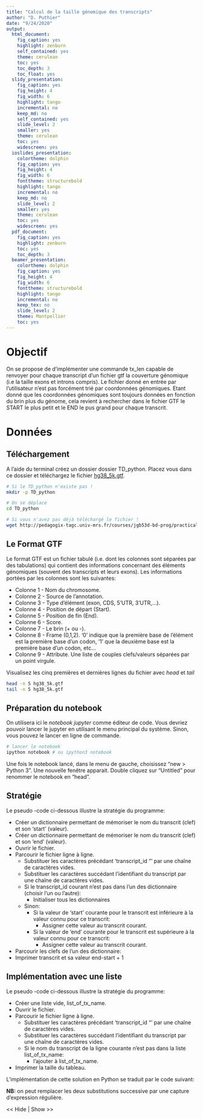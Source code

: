 ```yaml
---
title: "Calcul de la taille génomique des transcripts"
author: "D. Puthier"
date: "9/24/2020"
output:
  html_document:
    fig_caption: yes
    highlight: zenburn
    self_contained: yes
    theme: cerulean
    toc: yes
    toc_depth: 3
    toc_float: yes
  slidy_presentation:
    fig_caption: yes
    fig_height: 4
    fig_width: 6
    highlight: tango
    incremental: no
    keep_md: no
    self_contained: yes
    slide_level: 2
    smaller: yes
    theme: cerulean
    toc: yes
    widescreen: yes
  ioslides_presentation:
    colortheme: dolphin
    fig_caption: yes
    fig_height: 4
    fig_width: 6
    fonttheme: structurebold
    highlight: tango
    incremental: no
    keep_md: no
    slide_level: 2
    smaller: yes
    theme: cerulean
    toc: yes
    widescreen: yes
  pdf_document:
    fig_caption: yes
    highlight: zenburn
    toc: yes
    toc_depth: 3
  beamer_presentation:
    colortheme: dolphin
    fig_caption: yes
    fig_height: 4
    fig_width: 6
    fonttheme: structurebold
    highlight: tango
    incremental: no
    keep_tex: no
    slide_level: 2
    theme: Montpellier
    toc: yes
---
```



<script type="">
    $(function() {
        $(".hideshow").click(function() {
                $(this).parent().find(".exo").toggle();
        });

    })
</script>

<style>
.exo {
  display:none;
}

pre:not(.sourceCode) > code {
  background-color: white !important;
  color: grey !important;
}

hr {
  color: grey !important;
}
</style>


# Objectif

On se propose de d'implémenter une commande tx_len capable de renvoyer pour chaque transcript d'un fichier gtf la couverture génomique (i.e la taille exons et introns compris). Le fichier donné en entrée par l'utilisateur n'est pas forcément trié par coordonnées génomiques. Etant donné que les coordonnées génomiques sont toujours données en fonction du brin plus du génome, cela revient à rechercher dans le fichier GTF le START le plus petit et le END le pus grand pour chaque transcrit.
  
# Données

## Téléchargement

A l'aide du terminal créez un dossier dossier TD_python. Placez vous dans ce dossier et téléchargez le fichier [hg38_5k.gtf](http://pedagogix-tagc.univ-mrs.fr/courses/jgb53d-bd-prog/practicals/data/hg38_5k.gtf). 


```bash
# Si le TD_python n'existe pas !
mkdir -p TD_python

# On se déplace 
cd TD_python

# Si vous n'avez pas déjà téléchargé le fichier !
wget http://pedagogix-tagc.univ-mrs.fr/courses/jgb53d-bd-prog/practicals/data/hg38_5k.gtf
```

## Le Format GTF

Le format GTF est un fichier tabulé (i.e. dont les colonnes sont séparées par des tabulations) qui contient des informations concernant des éléments génomiques (souvent des transcripts et leurs exons). Les informations portées par les colonnes sont les suivantes:

- Colonne 1 - Nom du chromosome.
- Colonne 2 - Source de l'annotation.
- Colonne 3 - Type d'élément (exon, CDS, 5'UTR, 3'UTR,...).
- Colonne 4 - Position de départ (Start).
- Colonne 5 - Position de fin (End).
- Colonne 6 - Score.
- Colonne 7 - Le brin (+ ou -).
- Colonne 8 - Frame (0,1,2). '0' indique que la première base de l'élément est la première base d'un codon, '1' que la deuxième base est la première base d'un codon, etc...
- Colonne 9 - Attribute. Une liste de couples clefs/valeurs séparées par un point virgule.

Visualisez les cinq premières  et  dernières lignes du fichier avec *head* et *tail*

```bash
head -n 5 hg38_5k.gtf
tail -n 5 hg38_5k.gtf
```

## Préparation du notebook

On utilisera ici le *notebook jupyter* comme éditeur de code. Vous devriez pouvoir lancer le jupyter en utilisant le menu principal du système. Sinon, vous pouvez le lancer en ligne de commande.

```bash
# lancer le notebook
ipython notebook # ou ipython3 notebook
```

Une fois le notebook lancé, dans le menu de gauche, choisissez "new > Python 3". Une nouvelle fenêtre apparait. Double cliquez sur "Untitled" pour renommer le notebook en "head". 


## Stratégie


Le pseudo -code ci-dessous illustre la stratégie du programme:

  - Créer un dictionnaire permettant de mémoriser le nom du transcrit (clef) et son 'start' (valeur).
  - Créer un dictionnaire permettant de mémoriser le nom du transcrit (clef) et son 'end' (valeur).
  - Ouvrir le fichier.
  - Parcourir le fichier ligne à ligne.
    - Substituer les caractères précédant 'transcript_id "' par une chaîne de caractères vides.
    - Substituer les caractères succédant l'identifiant du transcript par une chaîne de caractères vides.
    - Si le transcript_id courant n'est pas dans l'un des dictionnaire (choisir l'un ou l'autre):
      - Initialiser tous les dictionnaires
    - Sinon:
      - Si la valeur de 'start' courante pour le transcrit est inférieure à la valeur connu pour ce transcrit:
        - Assigner cette valeur au transcrit courant.
      - Si la valeur de 'end' courante pour le transcrit est supérieure à la valeur connu pour ce transcrit:
        - Assigner cette valeur au transcrit courant.
  - Parcourir les clefs de l'un des dictionnaire:
  - Imprimer transcrit et sa valeur end-start + 1

## Implémentation avec une liste

Le pseudo -code ci-dessous illustre la stratégie du programme:

  - Créer une liste vide, list_of_tx_name.
  - Ouvrir le fichier.
  - Parcourir le fichier ligne à ligne.
      - Substituer les caractères précédant 'transcript_id "' par une chaîne de caractères vides.
      - Substituer les caractères succédant l'identifiant du transcript par une chaîne de caractères vides.
      - Si le nom du transcript de la ligne courante n'est pas dans la liste list_of_tx_name:
          - l'ajouter à list_of_tx_name.
  - Imprimer la taille du tableau.
  
  
L'implémentation de cette solution en Python se traduit par le code suivant:

**NB:** on peut remplacer les deux substitutions successive par une capture d'expression régulière.  

<div class="hideshow"> << Hide | Show >> </div>
<div class="exo">
```python
# -*- coding: utf-8 -*-
# La ligne précédente permet d'utiliser des caractères accentués
# dans les commentaires

"""
Author D. Puthier
date: Wed Oct 28 16:44:29 CET 2015
program: tx_len.py
This program is intended to compute the genomic coverage of transcripts (exon
 + intron length).
"""
# On importe le module re
# afin de pouvoir rechercher
# une expression régulière dans une
# chaîne de caractères.
import re

# Ce dictionnaire contiendra les coordonnées de
# départ (start) des transcrits

transcript_starts = dict()

# Ce dictionnaire contiendra les coordonnées de
# fin (end) des transcrits
transcript_ends = dict()


# Pensez à adapter le chemin vers le fichier.
# Ici, il est dans le dossier data présent dans le
# répertoire supérieur

file_handler = open("hg38_5k.gtf", "r")


# On utilise une boucle for pour
# lire des lignes renvoyées par l'objet
# file_handler
for line in file_handler:

    # On découpe la ligne sur le séparateur "\t"

    columns = line.split("\t")

    # On récupère le start et le end du transcrit courant

    start_current = int(columns[3]) # attention au type
    end_current = int(columns[4]) # attention au type



    # On substitue dans la colonne 9 n'importe quel caractère (.)
    # répété 0 fois ou plus (*) et
    # suivit de transcript_id, d'un espace et d'un double guillemet par
    # une chaine de caractères vide ("").

    tx_name = re.sub('.* transcript_id "', "", columns[8])

    # On substitue tout ce qui se trouve à droite du nom du transcrit: un guillemet suivit de
    # n'importe quel caractère (.) répété 0 fois ou plus (*) et d'un caractère retour à la ligne.
    tx_name = re.sub('".*\n', "", tx_name)


    # Si le transcript n'est pas dans transcript_starts
    # il n'est pas non plus dans les autres dictionnaires.
    # On les initialise.
    if not transcript_starts.get(tx_name):

        transcript_starts[tx_name] = start_current
        transcript_ends[tx_name] = end_current

    else:
        # Sinon le start est plus petit que le start connu,
        # on le conserve.
        if start_current < transcript_starts[tx_name]:

            transcript_starts[tx_name] = start_current

        # Si le end est plus grand que celui connu pour ce transcrit,
        # On le conserve.
        if end_current > transcript_ends[tx_name]:

            transcript_ends[tx_name] = end_current

# Pour toutes les clefs du dictionnaire transcript_starts

for tx_name in transcript_starts:

    print(tx_name + "\t" + str(transcript_ends[tx_name] - transcript_starts[tx_name] + 1))
```
</div>


